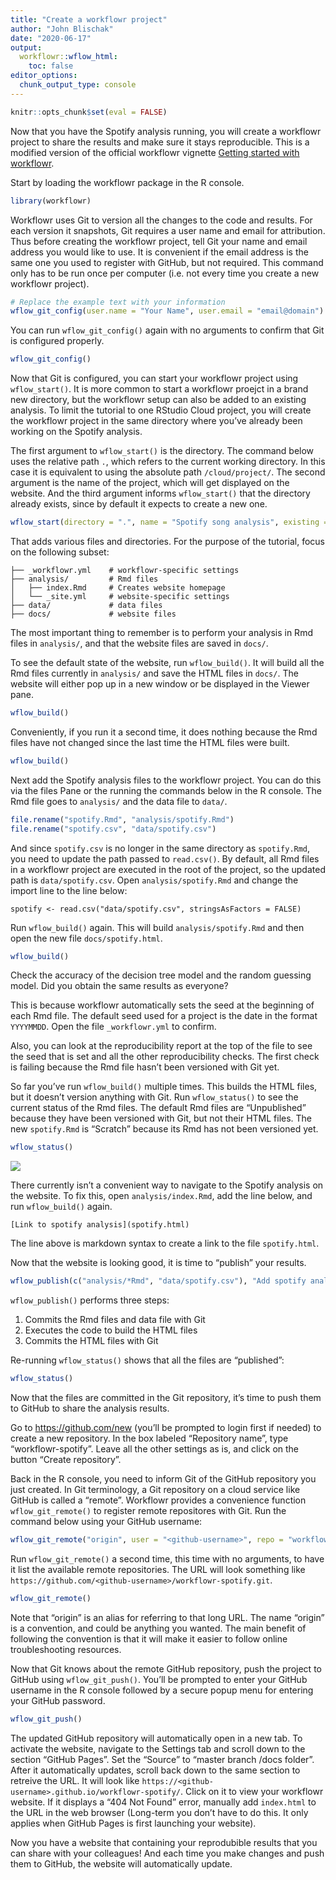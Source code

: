 ```yaml
---
title: "Create a workflowr project"
author: "John Blischak"
date: "2020-06-17"
output:
  workflowr::wflow_html:
    toc: false
editor_options:
  chunk_output_type: console
---
```


```r
knitr::opts_chunk$set(eval = FALSE)
```

Now that you have the Spotify analysis running, you will create a workflowr
project to share the results and make sure it stays reproducible.
This is a modified version of the official workflowr vignette
[Getting started with workflowr][vig-getting-started].

[vig-getting-started]: https://jdblischak.github.io/workflowr/articles/wflow-01-getting-started.html

Start by loading the workflowr package in the R console.

```r
library(workflowr)
```

Workflowr uses Git to version all the changes to the code and results. For each
version it snapshots, Git requires a user name and email for attribution. Thus
before creating the workflowr project, tell Git your name and email address you
would like to use. It is convenient if the email address is the same one you
used to register with GitHub, but not required. This command only has to be run
once per computer (i.e. not every time you create a new workflowr project).

```r
# Replace the example text with your information
wflow_git_config(user.name = "Your Name", user.email = "email@domain")
```

You can run `wflow_git_config()` again with no arguments to confirm that Git is
configured properly.

```r
wflow_git_config()
```

Now that Git is configured, you can start your workflowr project using
`wflow_start()`. It is more common to start a workflowr proejct in a brand new
directory, but the workflowr setup can also be added to an existing analysis. To
limit the tutorial to one RStudio Cloud project, you will create the workflowr
project in the same directory where you've already been working on the Spotify
analysis.

The first argument to `wflow_start()` is the directory. The command below uses
the relative path `.`, which refers to the current working directory. In this
case it is equivalent to using the absolute path `/cloud/project/`. The second
argument is the name of the project, which will get displayed on the website.
And the third argument informs `wflow_start()` that the directory already
exists, since by default it expects to create a new one.

```r
wflow_start(directory = ".", name = "Spotify song analysis", existing = TRUE)
```

That adds various files and directories. For the purpose of the tutorial, focus
on the following subset:

```
├── _workflowr.yml    # workflowr-specific settings
├── analysis/         # Rmd files
│   ├── index.Rmd     # Creates website homepage
│   └── _site.yml     # website-specific settings
├── data/             # data files
├── docs/             # website files
```

The most important thing to remember is to perform your analysis in Rmd files in
`analysis/`, and that the website files are saved in `docs/`.

To see the default state of the website, run `wflow_build()`. It will build all
the Rmd files currently in `analysis/` and save the HTML files in `docs/`. The
website will either pop up in a new window or be displayed in the Viewer pane.

```r
wflow_build()
```

Conveniently, if you run it a second time, it does nothing because the Rmd files
have not changed since the last time the HTML files were built.

```r
wflow_build()
```

Next add the Spotify analysis files to the workflowr project. You can do this
via the files Pane or the running the commands below in the R console. The Rmd
file goes to `analysis/` and the data file to `data/`.

```r
file.rename("spotify.Rmd", "analysis/spotify.Rmd")
file.rename("spotify.csv", "data/spotify.csv")
```

And since `spotify.csv` is no longer in the same directory as `spotify.Rmd`,
you need to update the path passed to `read.csv()`. By default, all Rmd files
in a workflowr project are executed in the root of the project, so the updated
path is `data/spotify.csv`. Open `analysis/spotify.Rmd` and change the import
line to the line below:

```
spotify <- read.csv("data/spotify.csv", stringsAsFactors = FALSE)
```

Run `wflow_build()` again. This will build `analysis/spotify.Rmd` and then open
the new file `docs/spotify.html`.

```r
wflow_build()
```

Check the accuracy of the decision tree model and the random guessing model.
Did you obtain the same results as everyone?

This is because workflowr automatically sets the seed at the beginning of each
Rmd file. The default seed used for a project is the date in the format
`YYYYMMDD`. Open the file `_workflowr.yml` to confirm.

Also, you can look at the reproducibility report at the top of the file to see
the seed that is set and all the other reproducibility checks. The first check
is failing because the Rmd file hasn't been versioned with Git yet.




So far you've run `wflow_build()` multiple times. This builds the HTML files, but
it doesn't version anything with Git. Run `wflow_status()` to see the current
status of the Rmd files. The default Rmd files are "Unpublished" because they
have been versioned with Git, but not their HTML files. The new `spotify.Rmd` is
"Scratch" because its Rmd has not been versioned yet.

```r
wflow_status()
```

![](https://f1000researchdata.s3.amazonaws.com/manuscripts/22923/510c4de2-c96e-4471-9853-4ebce466a666_figure4.gif)

There currently isn't a convenient way to navigate to the Spotify analysis on
the website. To fix this, open `analysis/index.Rmd`, add the line below, and
run `wflow_build()` again.

```
[Link to spotify analysis](spotify.html)
```

The line above is markdown syntax to create a link to the file `spotify.html`.

Now that the website is looking good, it is time to "publish" your results.

```r
wflow_publish(c("analysis/*Rmd", "data/spotify.csv"), "Add spotify analysis")
```

`wflow_publish()` performs three steps:

1. Commits the Rmd files and data file with Git
1. Executes the code to build the HTML files
1. Commits the HTML files with Git

Re-running `wflow_status()` shows that all the files are "published":

```r
wflow_status()
```

Now that the files are committed in the Git repository, it's time to push them
to GitHub to share the analysis results.

Go to [https://github.com/new](https://github.com/new) (you'll be prompted to
login first if needed) to create a new repository. In the box labeled
"Repository name", type "workflowr-spotify". Leave all the other settings as is,
and click on the button "Create repository".

Back in the R console, you need to inform Git of the GitHub repository you just
created. In Git terminology, a Git repository on a cloud service like GitHub is
called a "remote". Workflowr provides a convenience function `wflow_git_remote()`
to register remote repositores with Git. Run the command below using your GitHub
username:

```r
wflow_git_remote("origin", user = "<github-username>", repo = "workflowr-spotify")
```

Run `wflow_git_remote()` a second time, this time with no arguments, to have it
list the available remote repositories. The URL will look something like
`https://github.com/<github-username>/workflowr-spotify.git`.

```r
wflow_git_remote()
```

Note that "origin" is an alias for referring to that long URL. The name "origin"
is a convention, and could be anything you wanted. The main benefit of following
the convention is that it will make it easier to follow online 
troubleshooting resources.

Now that Git knows about the remote GitHub repository, push the project to
GitHub using `wflow_git_push()`. You'll be prompted to enter your GitHub
username in the R console followed by a secure popup menu for entering your
GitHub password.

```r
wflow_git_push()
```

The updated GitHub repository will automatically open in a new tab. To activate
the website, navigate to the Settings tab and scroll down to the section "GitHub
Pages". Set the "Source" to "master branch /docs folder". After it automatically
updates, scroll back down to the same section to retreive the URL. It will look
like `https://<github-username>.github.io/workflowr-spotify/`. Click on it to
view your workflowr website. If it displays a "404 Not Found" error, manually
add `index.html` to the URL in the web browser (Long-term you don't have to do
this. It only applies when GitHub Pages is first launching your website).

Now you have a website that containing your reprodubible results that you can
share with your colleagues! And each time you make changes and push them to
GitHub, the website will automatically update.
